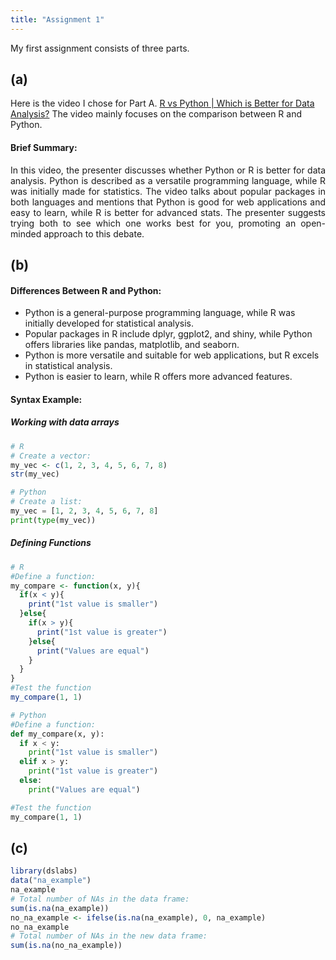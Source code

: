 ```yaml
---
title: "Assignment 1"
---
```


My first assignment consists of three parts.

## (a)

Here is the video I chose for Part A. [R vs Python \| Which is Better for Data Analysis?](https://www.youtube.com/watch?v=1gdKC5O0Pwc) The video mainly focuses on the comparison between R and Python.

#### **Brief Summary:**

::: {style="text-align: justify"}
In this video, the presenter discusses whether Python or R is better for data analysis. Python is described as a versatile programming language, while R was initially made for statistics. The video talks about popular packages in both languages and mentions that Python is good for web applications and easy to learn, while R is better for advanced stats. The presenter suggests trying both to see which one works best for you, promoting an open-minded approach to this debate.
:::

## **(b)**

#### **Differences Between R and Python**:

-   Python is a general-purpose programming language, while R was initially developed for statistical analysis.
-   Popular packages in R include dplyr, ggplot2, and shiny, while Python offers libraries like pandas, matplotlib, and seaborn.
-   Python is more versatile and suitable for web applications, but R excels in statistical analysis.
-   Python is easier to learn, while R offers more advanced features.

#### **Syntax Example**:

##### Working with data arrays

```r
# R
# Create a vector:
my_vec <- c(1, 2, 3, 4, 5, 6, 7, 8)
str(my_vec)
```

```python
# Python
# Create a list:
my_vec = [1, 2, 3, 4, 5, 6, 7, 8]
print(type(my_vec))
```

##### Defining Functions
```r
# R
#Define a function:
my_compare <- function(x, y){
  if(x < y){
    print("1st value is smaller")
  }else{
    if(x > y){
      print("1st value is greater")
    }else{
      print("Values are equal")
    }
  }
}
#Test the function
my_compare(1, 1)
```

```python
# Python
#Define a function:
def my_compare(x, y):
  if x < y:
    print("1st value is smaller")
  elif x > y:
    print("1st value is greater")
  else:
    print("Values are equal")

#Test the function
my_compare(1, 1)
```

## **(c)**

```r
library(dslabs)
data("na_example")
na_example
# Total number of NAs in the data frame:
sum(is.na(na_example))
no_na_example <- ifelse(is.na(na_example), 0, na_example)
no_na_example
# Total number of NAs in the new data frame:
sum(is.na(no_na_example))
```
